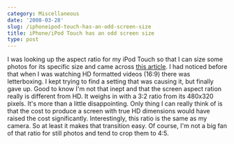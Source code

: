 ```yaml
---
category: Miscellaneous
date: '2008-03-28'
slug: /iphoneipod-touch-has-an-odd-screen-size
title: iPhone/iPod Touch has an odd screen size
type: post
---
```



I was looking up the aspect ratio for my iPod Touch so that I can
size some photos for its specific size and came across
[this article](http://crave.cnet.com/8301-1_105-9677969-1.html). I
had noticed before that when I was watching HD formatted videos
(16:9) there was letterboxing. I kept trying to find a setting that
was causing it, but finally gave up. Good to know I'm not that
inept and that the screen aspect ration really is different from
HD. It weighs in with a 3:2 ratio from its 480x320 pixels. It's
more than a little disappointing. Only thing I can really think of
is that the cost to produce a screen with true HD dimensions would
have raised the cost significantly. Interestingly, this ratio is
the same as my camera. So at least it makes that transition easy.
Of course, I'm not a big fan of that ratio for still photos and
tend to crop them to 4:5.
